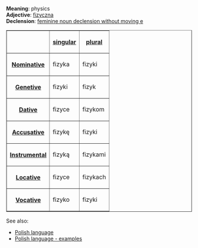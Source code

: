 '''Meaning''': physics<br>
'''Adjective''': [[Polish word - fizyczna|fizyczna]]<br>
'''Declension''': [[Polish language - feminine noun declension without moving e|feminine noun declension without moving e]]

<table border=1>
<tr><th><th>[[Polish language - singular number|singular]]<th>[[Polish language - plural number|plural]]</tr>
<tr><th>[[Polish language - nominative|Nominative]]<td>fizyka<td>fizyki</tr>
<tr><th>[[Polish language - genetive|Genetive]]<td>fizyki<td>fizyk</tr>
<tr><th>[[Polish language - dative|Dative]]<td>fizyce<td>fizykom</tr>
<tr><th>[[Polish language - accusative|Accusative]]<td>fizykę<td>fizyki</tr>
<tr><th>[[Polish language - instrumental|Instrumental]]<td>fizyką<td>fizykami</tr>
<tr><th>[[Polish language - locative|Locative]]<td>fizyce<td>fizykach</tr>
<tr><th>[[Polish language - vocative|Vocative]]<td>fizyko<td>fizyki</tr>
</table>

See also:
* [[Polish language]]
* [[Polish language - examples]]